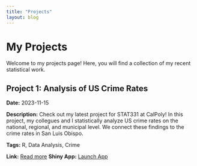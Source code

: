 ```yaml
---
title: "Projects"
layout: blog
---
```


# My Projects

Welcome to my projects page! Here, you will find a collection of my recent statistical work.

## Project 1: Analysis of US Crime Rates

**Date:** 2023-11-15

**Description:** Check out my latest project for STAT331 at CalPoly! In this project, my collegues and I statistically analyze US crime rates on the national, regional, and municipal level. We connect these findings to the crime rates in San Luis Obispo.

**Tags:** R, Data Analysis, Crime

**Link:** [Read more](https://wsmithers.github.io/projd1_backup.html)
**Shiny App:** [Launch App](https://celest.shinyapps.io/crime_rate_shiny_app/)